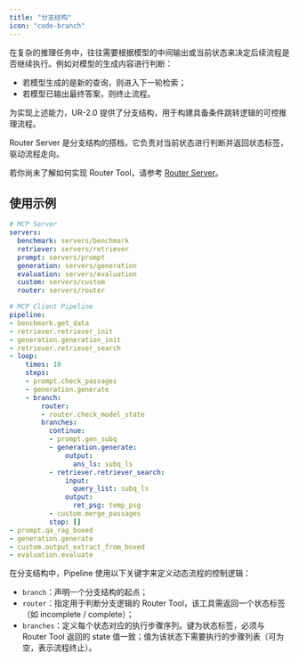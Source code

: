 ```yaml
---
title: "分支结构"
icon: "code-branch"
---
```


在复杂的推理任务中，往往需要根据模型的中间输出或当前状态来决定后续流程是否继续执行。例如对模型的生成内容进行判断：

- 若模型生成的是新的查询，则进入下一轮检索；
- 若模型已输出最终答案，则终止流程。

为实现上述能力，UR-2.0 提供了分支结构，用于构建具备条件跳转逻辑的可控推理流程。

<Check>Router Server 是分支结构的搭档，它负责对当前状态进行判断并返回状态标签，驱动流程走向。</Check>

<Note>若你尚未了解如何实现 Router Tool，请参考 [Router Server](/pages/cn/tutorials/part_1/router)。</Note>

## 使用示例


```yaml examples/rag_branch.yaml icon="/images/yaml.svg" highlight="22-37"
# MCP Server
servers:
  benchmark: servers/benchmark
  retriever: servers/retriever
  prompt: servers/prompt
  generation: servers/generation
  evaluation: servers/evaluation
  custom: servers/custom
  router: servers/router

# MCP Client Pipeline
pipeline:
- benchmark.get_data
- retriever.retriever_init
- generation.generation_init
- retriever.retriever_search
- loop:
    times: 10
    steps:
    - prompt.check_passages
    - generation.generate
    - branch:
        router:
        - router.check_model_state
        branches:
          continue:
          - prompt.gen_subq
          - generation.generate:
              output:
                ans_ls: subq_ls
          - retriever.retriever_search:
              input:
                query_list: subq_ls
              output:
                ret_psg: temp_psg
          - custom.merge_passages
          stop: []
- prompt.qa_rag_boxed
- generation.generate
- custom.output_extract_from_boxed
- evaluation.evaluate
```

在分支结构中，Pipeline 使用以下关键字来定义动态流程的控制逻辑：

- `branch`：声明一个分支结构的起点；
- `router`：指定用于判断分支逻辑的 Router Tool，该工具需返回一个状态标签（如 incomplete / complete）；
- `branches`：定义每个状态对应的执行步骤序列。键为状态标签，必须与 Router Tool 返回的 state 值一致；值为该状态下需要执行的步骤列表（可为空，表示流程终止）。

